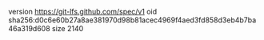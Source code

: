 version https://git-lfs.github.com/spec/v1
oid sha256:d0c6e60b27a8ae381970d98b81acec4969f4aed3fd858d3eb4b7ba46a319d608
size 2140
